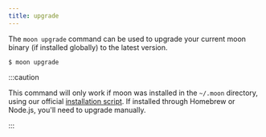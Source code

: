 ```yaml
---
title: upgrade
---
```


The `moon upgrade` command can be used to upgrade your current moon binary (if installed globally)
to the latest version.

```shell
$ moon upgrade
```

:::caution

This command will only work if moon was installed in the `~/.moon` directory, using our official
[installation script](../install). If installed through Homebrew or Node.js, you'll need to upgrade
manually.

:::
